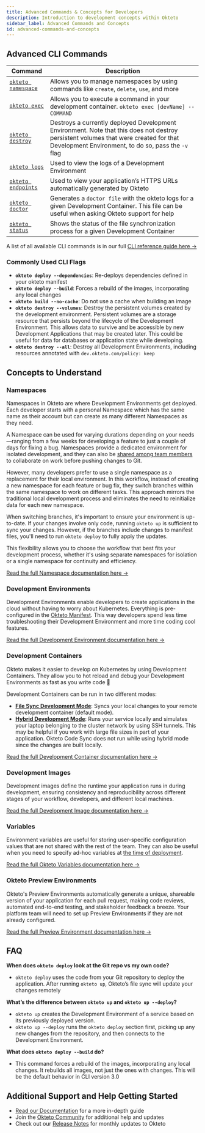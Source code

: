 ```yaml
---
title: Advanced Commands & Concepts for Developers
description: Introduction to development concepts within Okteto
sidebar_label: Advanced Commands and Concepts
id: advanced-commands-and-concepts
---
```



## Advanced CLI Commands

| Command                                                  | Description                                                                                                                                        |
| -------------------------------------------------------- | -------------------------------------------------------------------------------------------------------------------------------------------------- |
| [`okteto namespace`](reference/okteto-cli.mdx#namespace) | Allows you to manage namespaces by using commands like `create`, `delete`, `use`, and more                                                                                             |
| [`okteto exec`](reference/okteto-cli.mdx#exec)           | Allows you to execute a command in your development container. `okteto exec [devName] -- COMMAND`                                                  |
| [`okteto destroy`](reference/okteto-cli.mdx#destroy)     | Destroys a currently deployed Development Environment. Note that this does not destroy persistent volumes that were created for that Development Environment, to do so, pass the `-v` flag                       |
| [`okteto logs`](reference/okteto-cli.mdx#logs)           | Used to view the logs of a Development Environment                                                                                                 |
| [`okteto endpoints`](reference/okteto-cli.mdx#endpoints) | Used to view your application’s HTTPS URLs automatically generated by Okteto                                                                       |
| [`okteto doctor`](reference/okteto-cli.mdx#doctor)       | Generates a `doctor file` with the okteto logs for a given Development Container. This file can be useful when asking Okteto support for help      |
| [`okteto status`](reference/okteto-cli.mdx#status)       | Shows the status of the file synchronization process for a given Development Container      |

A list of all available CLI commands is in our full [CLI reference guide here ->](reference/okteto-cli.mdx)

### Commonly Used CLI Flags

- **`okteto deploy --dependencies`**: Re-deploys dependencies defined in your okteto manifest
- **`okteto deploy --build`**: Forces a rebuild of the images, incorporating any local changes
- **`okteto build --no-cache`**: Do not use a cache when building an image
- **`okteto destroy --volumes`**: Destroy the persistent volumes created by the development environment. Persistent volumes are a storage resource that persists beyond the lifecycle of the Development Environment. This allows data to survive and be accessible by new Development Applications that may be created later. This could be useful for data for databases or application state while developing.
- **`okteto destroy --all`**: Destroy all Development Environments, including resources annotated with `dev.okteto.com/policy: keep`

## Concepts to Understand

### Namespaces

Namespaces in Okteto are where Development Environments get deployed. Each developer starts with a personal Namespace which has the same name as their account but can create as many different Namespaces as they need.

A Namespace can be used for varying durations depending on your needs—ranging from a few weeks for developing a feature to just a couple of days for fixing a bug. Namespaces provide a dedicated environment for isolated development, and they can also be [shared among team members](core/namespaces.mdx#sharing-and-collaboration-with-namespaces) to collaborate on work before pushing changes to Git.

However, many developers prefer to use a single namespace as a replacement for their local environment. In this workflow, instead of creating a new namespace for each feature or bug fix, they switch branches within the same namespace to work on different tasks. This approach mirrors the traditional local development process and eliminates the need to reinitialize data for each new namespace.

When switching branches, it's important to ensure your environment is up-to-date. If your changes involve only code, running `okteto up` is sufficient to sync your changes. However, if the branches include changes to manifest files, you'll need to run `okteto deploy` to fully apply the updates.

This flexibility allows you to choose the workflow that best fits your development process, whether it's using separate namespaces for isolation or a single namespace for continuity and efficiency.

[Read the full Namespace documentation here ->](core/namespaces.mdx)

### Development Environments

Development Environments enable developers to create applications in the cloud without having to worry about Kubernetes. Everything is pre-configured in the [Okteto Manifest](core/okteto-manifest.mdx).
This way developers spend less time troubleshooting their Development Environment and more time coding cool features.

[Read the full Development Environment documentation here ->](development/index.mdx)

### Development Containers

Okteto makes it easier to develop on Kubernetes by using Development Containers. They allow you to hot reload and debug your Development Environments as fast as you write code 🚀

Development Containers can be run in two different modes:

- [**File Sync Development Mode**](development/containers/file-sync/index.mdx): Syncs your local changes to your remote development container (default mode).
- [**Hybrid Development Mode**](development/containers/hybrid/index.mdx): Runs your service locally and simulates your laptop belonging to the cluster network by using SSH tunnels. This may be helpful if you work with large file sizes in part of your application. Okteto Code Sync does not run while using hybrid mode since the changes are built locally.

[Read the full Development Container documentation here ->](development/containers/index.mdx)

### Development Images

Development images define the runtime your application runs in during development, ensuring consistency and reproducibility across different stages of your workflow, developers, and different local machines.

[Read the full Development Image documentation here ->](development/images.mdx)

### Variables

Environment variables are useful for storing user-specific configuration values that are not shared with the rest of the team. They can also be useful when you need to specify ad-hoc variables at [the time of deployment](core/okteto-variables.mdx#deployment-variables).

[Read the full Okteto Variables documentation here ->](core/okteto-variables.mdx#user-variables)

### Okteto Preview Environments

Okteto's Preview Environments automatically generate a unique, shareable version of your application for each pull request, making code reviews, automated end-to-end testing, and stakeholder feedback a breeze. Your platform team will need to set up Preview Environments if they are not already configured.

[Read the full Preview Environment documentation here ->](previews/index.mdx)

## FAQ

**When does `okteto deploy` look at the Git repo vs my own code?**

- `okteto deploy` uses the code from your Git repository to deploy the application. After running `okteto up`, Okteto’s file sync will update your changes remotely

**What’s the difference between `okteto up` and `okteto up --deploy`?**

- `okteto up` creates the Development Environment of a service based on its previously deployed version.
- `okteto up --deploy` runs the `okteto deploy` section first, picking up any new changes from the repository, and then connects to the Development Environment.

**What does `okteto deploy --build` do?**

- This command forces a rebuild of the images, incorporating any local changes. It rebuilds all images, not just the ones with changes. This will be the default behavior in CLI version 3.0

## Additional Support and Help Getting Started

- [Read our Documentation](https://www.okteto.com/docs/) for a more in-depth guide
- Join the [Okteto Community](https://community.okteto.com/) for additional help and updates
- Check out our [Release Notes](https://www.okteto.com/docs/release-notes/) for monthly updates to Okteto
